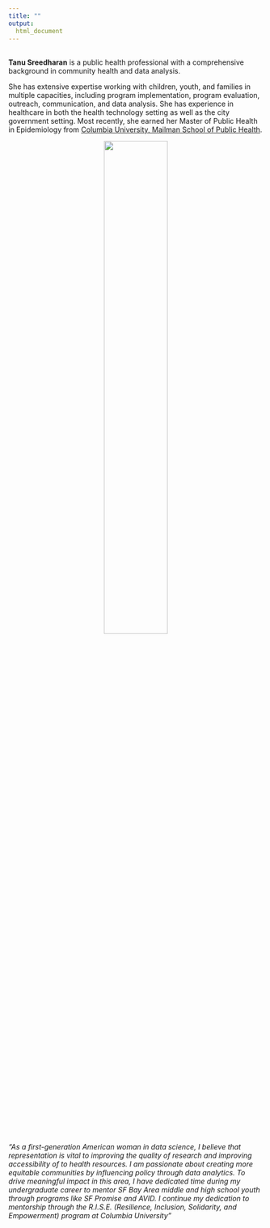 ```yaml
---
title: ""
output: 
  html_document
---
```





<br>**Tanu Sreedharan** is a public health professional with a comprehensive background in community health and data analysis.</br> 

She has extensive expertise working with children, youth, and families in multiple capacities, including program implementation, program evaluation, outreach, communication, and data analysis. She has experience in healthcare in both the health technology setting as well as the city government setting. Most recently, she earned her Master of Public Health in Epidemiology from [Columbia University, Mailman School of Public Health](https://www.mailman.columbia.edu).

<center><img src="t-sreed.png" style="width:50%"></center>


<br><i>"As a first-generation American woman in data science, I believe that representation is vital to improving the quality of research and improving accessibility of to health resources. I am passionate about creating more equitable communities by influencing policy through data analytics. To drive meaningful impact in this area, I have dedicated time during my undergraduate career to mentor SF Bay Area middle and high school youth through programs like SF Promise and AVID. I continue my dedication to mentorship through the R.I.S.E. (Resilience, Inclusion, Solidarity, and Empowerment) program at Columbia University"</i></br>


